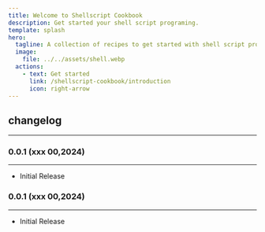 ```yaml
---
title: Welcome to Shellscript Cookbook
description: Get started your shell script programing.
template: splash
hero:
  tagline: A collection of recipes to get started with shell script programming.
  image:
    file: ../../assets/shell.webp
  actions:
    - text: Get started
      link: /shellscript-cookbook/introduction
      icon: right-arrow
---
```


## changelog
---
### 0.0.1 (xxx 00,2024)
---
- Initial Release

### 0.0.1 (xxx 00,2024)
---
- Initial Release
